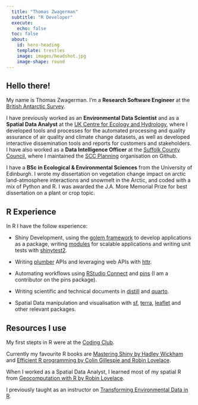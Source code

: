 ```yaml
---
  title: "Thomas Zwagerman"
  subtitle: "R Developer"
  execute: 
    echo: false
  toc: false
  about: 
    id: hero-heading
    template: trestles
    image: images/headshot.jpg
    image-shape: round
---
```


::: {#hero-heading}
## Hello there!

My name is Thomas Zwagerman. I'm a **Research Software Engineer** at the [British Antarctic Survey](https://www.bas.ac.uk/).

I have previously worked as an **Environmental Data Scientist** and as a **Spatial Data Analyst** at the [UK Centre for Ecology and Hydrology](https://www.ceh.ac.uk/), where I developed tools and processes for the automated processing and quality assurance of air quality and climate change datasets, as well as developed interactive dissemination tools and reports for customers and stakeholders. I have also worked as a **Data Intelligence Officer** at the [Suffolk County Council](https://www.suffolk.gov.uk/), where I maintained the [SCC Planning](https://github.com/SCC-Planning) organisation on Github.

I have a **BSc in Ecological & Environmental Sciences** from the University of Edinburgh. I wrote my dissertation on vegetation change impact on arctic land-atmosphere interactions and snowmelt in the Arctic, and coded with a mix of Python and R. I was awarded the J.A. More Memorial Prize for best dissertation on a plant or crop topic.
:::

## R Experience

In R I have the follow experience:

-   Shiny Development, using the [golem framework](https://thinkr-open.github.io/golem/) to develop applications as a package, writing [modules](https://mastering-shiny.org/scaling-modules.html) for scalable applications and writing unit tests with [shinytest2](https://rstudio.github.io/shinytest2/).

-   Writing [plumber](https://www.rplumber.io/) APIs and leveraging web APIs with [httr](https://httr.r-lib.org/).

-   Automating workflows using [RStudio Connect](https://www.rstudio.com/products/connect/) and [pins](https://github.com/rstudio/pins-r) (I am a contributor on the pins package).

-   Writing scientific and technical documents in [distill](https://rstudio.github.io/distill/) and [quarto](https://quarto.org/).

-   Spatial Data manipulation and visualisation with [sf](https://r-spatial.github.io/sf/), [terra](https://github.com/rspatial/terra), [leaflet](https://rstudio.github.io/leaflet/) and other relevant packages.

## Resources I use

My first stepts in R were at the [Coding Club](https://ourcodingclub.github.io/).

Currently my favourite R books are [Mastering Shiny by Hadley Wickham](https://mastering-shiny.org/) and [Efficient R programming by Colin Gillespie and Robin Lovelace](https://csgillespie.github.io/efficientR/).

When I worked as a Spatial Data Analyst, I learned most of my spatial R from [Geocomputation with R by Robin Lovelace](https://geocompr.robinlovelace.net/).

I previously taught as an instructor on [Transforming Environmental Data in R](https://www.ceh.ac.uk/training/transforming-environmental-data-r).

